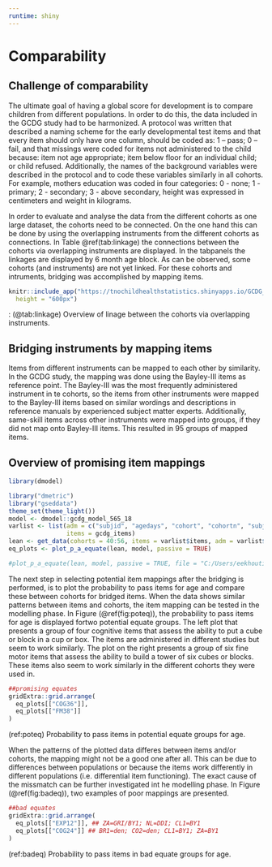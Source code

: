---
runtime: shiny 
---

# Comparability {#ch:comparability}

## Challenge of comparability

The ultimate goal of having a global score for development is to compare
children from different populations. In order to do this, the data included in
the GCDG study had to be harmonized. A protocol was written that described a
naming scheme for the early developmental test items and that every item should
only have one column, should be coded as: 1 – pass; 0 – fail, and that missings
were coded for items not administered to the child because: item not age
appropriate; item below floor for an individual child; or child refused.
Additionally, the names of the background variables were described in the
protocol and to code these variables similarly in all cohorts. For example,
mothers education was coded in four categories: 0 - none; 1 - primary; 2 -
secondary; 3 - above secondary, height was expressed in centimeters and weight
in kilograms.

In order to evaluate and analyse the data from the different cohorts as one
large dataset, the cohorts need to be connected. On the one hand this can be
done by using the overlapping instruments from the different cohorts as
connections. In Table \@ref(tab:linkage) the connections between the cohorts via overlapping
instruments are displayed. In the tabpanels the linkages are displayed by 6
month age block. As can be observed, some cohorts (and instruments) are not yet
linked. For these cohorts and intruments, bridging was accomplished by
mapping items.


```{r}

knitr::include_app("https://tnochildhealthstatistics.shinyapps.io/GCDG_instrument_linkage/", 
  height = "600px")
```
: (\@tab:linkage) Overview of linage between the cohorts via overlapping instruments.


## Bridging instruments by mapping items 

Items from different instruments can be mapped to each other by similarity. In
the GCDG study, the mapping was done using the Bayley-III items as reference
point. The Bayley-III was the most frequently administered instrument in te
cohorts, so the items from other instruments were mapped to the Bayley-III items
based on similar wordings and descriptions in reference manuals by experienced
subject matter experts. Additionally, same-skill items across other instruments
were mapped into groups, if they did not map onto Bayley-III items. This
resulted in 95 groups of mapped items.


## Overview of promising item mappings


```{r plot_p_a_eq, include=FALSE}
library(dmodel)

library("dmetric")
library("gseddata")
theme_set(theme_light())
model <- dmodel::gcdg_model_565_18
varlist <- list(adm = c("subjid", "agedays", "cohort", "cohortn", "subjido"),
                items = gcdg_items)
lean <- get_data(cohorts = 40:56, items = varlist$items, adm = varlist$adm)
eq_plots <- plot_p_a_equate(lean, model, passive = TRUE)

#plot_p_a_equate(lean, model, passive = TRUE, file = "C:/Users/eekhouti/Desktop/eq_a_dbook2.pdf")

```

The next step in selecting potential item mappings after the bridging is
performed, is to plot the probability to pass items for age and compare these
between cohorts for bridged items. When the data shows similar patterns between
items and cohorts, the item mapping can be tested in the modelling phase.  In
Figure (\@ref(fig:poteq)), the probability to pass items for age is displayed
fortwo potential equate groups. The left plot that presents a group of four
cognitive items that assess the ability to put a cube or block in a cup or box.
The items are administered in different studies but seem to work similarly. The
plot on the right presents a group of six fine motor items that assess the
ability to build a tower of six cubes or blocks. These items also seem to work
similarly in the different cohorts they were used in.

```{r poteq, echo=FALSE, fig.height=7, fig.keep='all', warning=FALSE, results='hide'}

##promising equates
gridExtra::grid.arrange(
  eq_plots[["COG36"]],
  eq_plots[["FM38"]]
)

```
(ref:poteq) Probability to pass items in potential equate groups for age.

When the patterns of the plotted data differes between items and/or cohorts, the
mapping might not be a good one after all. This can be due to differences
between populations or because the items work differently in different
populations (i.e. differential item functioning). The exact cause of the
missmatch can be further investigated int he modelling phase. In Figure
(\@ref(fig:badeq)), two examples of poor mappings are presented.

```{r badeq, echo=FALSE,  fig.height=7, fig.keep='all', warning=FALSE, results='hide'}

##bad equates
gridExtra::grid.arrange(
  eq_plots[["EXP12"]], ## ZA=GRI/BY1; NL=DDI; CL1=BY1
  eq_plots[["COG24"]] ## BR1=den; CO2=den; CL1=BY1; ZA=BY1
)
```
(ref:badeq) Probability to pass items in bad equate groups for age.

